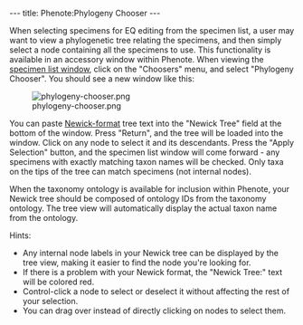 ---
title: Phenote:Phylogeny Chooser
---

When selecting specimens for EQ editing from the specimen list, a user may want to view a phylogenetic tree relating the specimens, and then simply select a node containing all the specimens to use.  This functionality is available in an accessory window within Phenote.  When viewing the [[Phenote:Specimen_List|specimen list window]], click on the "Choosers" menu, and select "Phylogeny Chooser".  You should see a new window like this:

[[Image:phylogeny-chooser.png|center]]

You can paste [http://evolution.genetics.washington.edu/phylip/newicktree.html Newick-format] tree text into the "Newick Tree" field at the bottom of the window.  Press "Return", and the tree will be loaded into the window.  Click on any node to select it and its descendants.  Press the "Apply Selection" button, and the specimen list window will come forward - any specimens with exactly matching taxon names will be checked.  Only taxa on the tips of the tree can match specimens (not internal nodes).

When the taxonomy ontology is available for inclusion within Phenote, your Newick tree should be composed of ontology IDs from the taxonomy ontology.  The tree view will automatically display the actual taxon name from the ontology.

Hints:
* Any internal node labels in your Newick tree can be displayed by the tree view, making it easier to find the node you're looking for.
* If there is a problem with your Newick format, the "Newick Tree:" text will be colored red.
* Control-click a node to select or deselect it without affecting the rest of your selection.
* You can drag over instead of directly clicking on nodes to select them.